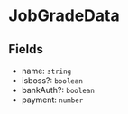 # JobGradeData

## Fields

- name: `string`
- isboss?: `boolean`
- bankAuth?: `boolean`
- payment: `number`
